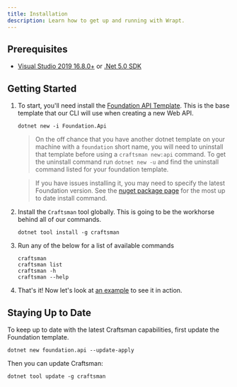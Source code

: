 ```yaml
---
title: Installation
description: Learn how to get up and running with Wrapt.
---
```


## Prerequisites

- [Visual Studio 2019 16.8.0+](https://visualstudio.microsoft.com/downloads/) or [.Net 5.0 SDK](https://dotnet.microsoft.com/download/dotnet-core/5.0) 

## Getting Started

1. To start, you'll need install the [Foundation API Template](https://github.com/pdevito3/foundation.api). This is the base template that our CLI will use when creating a new Web API.

   ```shell
   dotnet new -i Foundation.Api
   ```

   > On the off chance that you have another dotnet template on your machine with a `foundation` short name, you will need to uninstall that template before using 
   a `craftsman new:api` command. To get the uninstall command run `dotnet new -u` and find the uninstall command listed for your foundation template.

   > If you have issues installing it, you may need to specify the latest Foundation version. See the [nuget package page](https://nuget.org/packages/Foundation.Api) for the most up to date install command.
2. Install the `Craftsman` tool globally. This is going to be the workhorse behind all of our commands. 

   ```shell
   dotnet tool install -g craftsman
   ```

3. Run any of the below for a list of available commands

   ```shell
   craftsman 
   craftsman list
   craftsman -h
   craftsman --help
   ```

4. That's it! Now let's look at [an example](/docs/tutorial) to see it in action.

## Staying Up to Date
To keep up to date with the latest Craftsman capabilities, first update the Foundation template.
```shell
dotnet new foundation.api --update-apply
```

Then you can update Craftsman:
```shell
dotnet tool update -g craftsman
```
